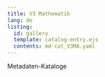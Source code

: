 ```yaml
---
title: V3 Mathematik
lang: de
listing:
  id: gallery
  template: catalog-entry.ejs
  contents: md-cat_V3MA.yaml
---
```

Metadaten-Kataloge

::: {#gallery}
:::
